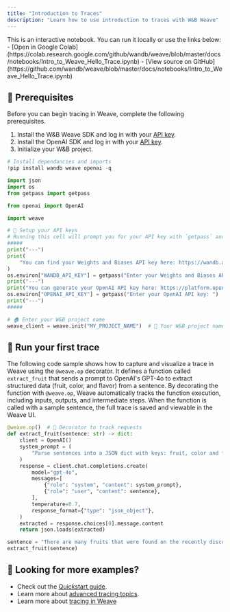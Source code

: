 ```yaml
---
title: "Introduction to Traces"
description: "Learn how to use introduction to traces with W&B Weave"
---
```


<Note>
This is an interactive notebook. You can run it locally or use the links below:
- [Open in Google Colab](https://colab.research.google.com/github/wandb/weave/blob/master/docs/notebooks/Intro_to_Weave_Hello_Trace.ipynb)
- [View source on GitHub](https://github.com/wandb/weave/blob/master/docs/notebooks/Intro_to_Weave_Hello_Trace.ipynb)
</Note>

## 🔑 Prerequisites

Before you can begin tracing in Weave, complete the following prerequisites.

1. Install the W&B Weave SDK and log in with your [API key](https://wandb.ai/settings#api).
2. Install the OpenAI SDK and log in with your [API key](https://platform.openai.com/api-keys).
3. Initialize your W&B project.

```python
# Install dependancies and imports
!pip install wandb weave openai -q

import json
import os
from getpass import getpass

from openai import OpenAI

import weave

# 🔑 Setup your API keys
# Running this cell will prompt you for your API key with `getpass` and will not echo to the terminal.
#####
print("---")
print(
    "You can find your Weights and Biases API key here: https://wandb.ai/settings#api"
)
os.environ["WANDB_API_KEY"] = getpass("Enter your Weights and Biases API key: ")
print("---")
print("You can generate your OpenAI API key here: https://platform.openai.com/api-keys")
os.environ["OPENAI_API_KEY"] = getpass("Enter your OpenAI API key: ")
print("---")
#####

# 🏠 Enter your W&B project name
weave_client = weave.init("MY_PROJECT_NAME")  # 🐝 Your W&B project name
```

## 🐝 Run your first trace

The following code sample shows how to capture and visualize a trace in Weave using the `@weave.op` decorator. It defines a function called `extract_fruit` that sends a prompt to OpenAI's GPT-4o to extract structured data (fruit, color, and flavor) from a sentence. By decorating the function with `@weave.op`, Weave automatically tracks the function execution, including inputs, outputs, and intermediate steps. When the function is called with a sample sentence, the full trace is saved and viewable in the Weave UI.

```python
@weave.op()  # 🐝 Decorator to track requests
def extract_fruit(sentence: str) -> dict:
    client = OpenAI()
    system_prompt = (
        "Parse sentences into a JSON dict with keys: fruit, color and flavor."
    )
    response = client.chat.completions.create(
        model="gpt-4o",
        messages=[
            {"role": "system", "content": system_prompt},
            {"role": "user", "content": sentence},
        ],
        temperature=0.7,
        response_format={"type": "json_object"},
    )
    extracted = response.choices[0].message.content
    return json.loads(extracted)

sentence = "There are many fruits that were found on the recently discovered planet Goocrux. There are neoskizzles that grow there, which are purple and taste like candy."
extract_fruit(sentence)
```

## 🚀 Looking for more examples?
- Check out the [Quickstart guide](https://weave-docs.wandb.ai/quickstart).
- Learn more about [advanced tracing topics](https://weave-docs.wandb.ai/tutorial-tracing_2).
- Learn more about [tracing in Weave](https://weave-docs.wandb.ai/guides/tracking/tracing)

